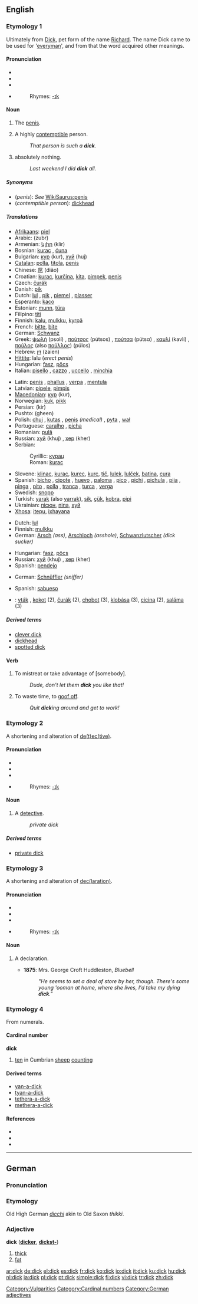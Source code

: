 {{see|Dick}}
==English==

===Etymology 1===
Ultimately from [[Dick]], pet form of the name [[Richard]]. The name Dick came to be used for '[[everyman]]', and from that the word acquired other meanings.

====Pronunciation====
* {{enPR|dĭk}}
* {{IPA|/dɪk/}}
* {{SAMPA|/dIk/}}
* {{audio|en-us-dick.ogg|Audio (US)}}
*: Rhymes: [[Rhymes:English:-ɪk|-ɪk]]

====Noun====
{{en-noun|s|-}}

# {{context|UK|US|coarse|slang}} The [[penis]].
# {{context|UK|US|offensive|coarse|slang}} A highly [[contemptible]] person.
#: ''That person is such a '''dick'''.''
# {{context|US|Canadian English|uncountable|slang}} absolutely nothing.
#: ''Last weekend I did '''dick''' all.''
[[Category:Vulgarities]]
=====Synonyms=====
* (''penis''): ''See'' [[WikiSaurus:penis]]
* (''contemptible person''): [[dickhead]]

=====Translations=====
{{trans-top|penis}}
<!--Note: put SLANG terms in this table, preferably coarse slang rather than taboo slang-->
* [[Afrikaans]]: [[piel]]
* Arabic: {{Arab|[[زبر]]}} (zubr) {{m}}
* Armenian: [[կլիր]] (klir)
* Bosnian: [[kurac]] {{m}}, [[ćuna]] {{f}}
* Bulgarian: [[кур]] (kur), [[хуй]] (huj)
* [[Catalan]]: [[polla]], [[titola]], [[penis]]
* Chinese: [[屌]] (diǎo)
* Croatian: [[kurac]], [[kurčina]], [[kita]], [[pimpek]], [[penis]]
* Czech: [[čurák]]
* Danish: [[pik]]
* Dutch: [[lul]] {{m}}, [[pik]] {{m}}, [[piemel]] {{m}}, [[plasser]] {{m}}
* Esperanto: [[kaco]]
* Estonian: [[munn]], [[türa]]
* Filipino: [[titi]]
* Finnish: [[kalu]], [[mulkku]], [[kyrpä]]
* French: [[bitte]], [[bite]] {{f}}
* German: [[Schwanz]] {{m}}
* Greek: [[ψωλή]] (psolí) {{f}}, [[πούτσος]] (pútsos) {{m}}, [[πούτσα]] (pútsα) {{f}}, [[καυλί]] (kavlí) {{n}}, [[πούλος]] (also [[πούλλος]]) (púlos) {{m}}
* Hebrew: [[זין]] (zaien)
* [[Hittite]]: lalu {{n}} (''erect penis'')
* Hungarian: [[fasz]], [[pöcs]]
* Italian: [[pisello]] {{m}}, [[cazzo]] {{m}}, [[uccello]] {{m}}, [[minchia]] {{f}}
{{trans-mid}}
* Latin: [[penis]] {{m}}, [[phallus]] {{m}}, [[verpa]] {{f}}, [[mentula]] {{f}}
* Latvian: [[pipele]], [[pimpis]]
* [[Macedonian]]: [[кур]] (kur), {{m}}
* Norwegian: [[kuk]], [[pikk]] {{m}}
* Persian: {{fa-Arab|[[کیر]]}} (kir)
* Pushto: {{fa-Arab|[[غین]]}} (gheen)
* Polish: [[chuj]] {{m}}, [[kutas]] {{m}}, [[penis]] {{m}} ''(medical)''  , [[pyta]] {{f}}, [[wał]] {{m}}
* Portuguese: [[caralho]] {{m}}, [[picha]] {{f}}
* Romanian: [[pulă]] {{f}}
* Russian: [[хуй]] (khuj) {{m}}, [[хер]] (kher) {{m}}
* Serbian:
*: Cyrillic: [[курац]] {{m}}
*: Roman: [[kurac]] {{m}}
* Slovene: [[klinac]], [[kurac]], [[kurec]], [[kurc]], [[tič]], [[lulek]], [[lulček]], [[batina]], [[cura]]
* Spanish: {{italbrac|all of this words are vulgar usage}} [[bicho]] {{m}} {{italbrac|Puerto Rico}}, [[cipote]] {{m}} {{italbrac|Spain}}, [[huevo]] {{m}} {{italbrac|Venezuela}}, [[paloma]] {{f}} {{italbrac|Venezuela}}, [[pico]] {{f}} {{italbrac|Chile}}, [[pichi]] {{m}} {{italbrac|Bolivia}}, [[pichula]] {{f}} {{italbrac|Peru}}, [[pija]] {{f}} {{italbrac|Argentina}}, [[pinga]] {{f}} {{italbrac|Costa Rica|Cuba|Dominican Republic|Guatemala|Panama|Peru|Spain's Canary Islands|Venezuela}}, [[pito]] {{m}} {{italbrac|Mexico}}, [[polla]] {{f}} {{italbrac|Spain standard usage}}, [[tranca]] {{f}} {{italbrac|Spain}}, [[turca]] {{f}} {{italbrac|Nicaragua}}, [[verga]] {{f}} {{italbrac|now especially El Salvador|Paraguay}}  <!--[[pene]] {{m}} (that's a rather formal usage, not vulgar),  I don't know where are these words used, meaning 'dick' :  [[carajo]] {{m}}, [[picha]] {{f}}, [[pipe]] {{m}}, [[pirula]] {{f}}, [[pirulo]] {{m}}, [[poste]] {{m}}- -->
* Swedish: [[snopp]] {{m}}
* Turkish: [[yarak]] (also [[yarrak]]), [[sik]], [[çük]], [[kobra]], [[pipi]]
* Ukrainian: [[пісюн]], [[піпа]], [[хуй]]
* [[Xhosa]]: [[itepu]], [[ixhayana]]
{{trans-bottom}}

{{trans-top|a highly contemptible person}}
<!--Note: put SLANG terms in this table-->
* Dutch: [[lul]] {{m}}
* Finnish: [[mulkku]]
* German: [[Arsch]] {{m}} ''(ass)'', [[Arschloch]] {{m}} ''(asshole)'', [[Schwanzlutscher]] ''(dick sucker)''
{{trans-mid}}
* Hungarian: [[fasz]], [[pöcs]]
* Russian: [[хуй]] (khuj) {{m}}, [[хер]] (kher) {{m}}
* Spanish: [[pendejo]] {{m}}
{{trans-bottom}}

{{trans-top|detective}}
* German: [[Schnüffler]] {{m}} ''(sniffer)''
{{trans-mid}}
* Spanish: [[sabueso]] {{m}}
{{trans-bottom}}

{{checktrans}}
* {{ttbc|Slovak}}: [[vták]] , [[kokot]] (2), [[čurák]] (2), [[chobot]] (3), [[klobása]] (3), [[cicina]] (2), [[saláma]] (3)

=====Derived terms=====
* [[clever dick]]
* [[dickhead]]
* [[spotted dick]]

====Verb====
{{en-verb}}

# To mistreat or take advantage of [somebody].
#: ''Dude, don't let them '''dick''' you like that!''
# To waste time, to [[goof off]].
#: ''Quit '''dick'''ing around and get to work!''

===Etymology 2===
A shortening and alteration of [[detective|de(t)ec(tive)]].

====Pronunciation====
* {{enPR|dĭk}}
* {{IPA|/dɪk/}}
* {{SAMPA|/dIk/}}
* {{audio|en-us-dick.ogg|Audio (US)}}
*: Rhymes: [[Rhymes:English:-ɪk|-ɪk]]

====Noun====
{{en-noun|s}}

# {{context|dated|US|slang}} A [[detective]].
#: ''private dick''

=====Derived terms=====
* [[private dick]]

===Etymology 3===
A shortening and alteration of [[declaration|dec(laration)]].

====Pronunciation====
* {{enPR|dĭk}}
* {{IPA|/dɪk/}}
* {{SAMPA|/dIk/}}
* {{audio|en-us-dick.ogg|Audio (US)}}
*: Rhymes: [[Rhymes:English:-ɪk|-ɪk]]

====Noun====
{{en-noun|s}}

# {{obsolete}} A declaration.
#* '''1875''': Mrs. George Croft Huddleston, ''Bluebell''
#*: ''"He seems to set a deal of store by her, though. There's some young 'ooman at home, where she lives, I'd take my dying '''dick'''."''

===Etymology 4===
{{wikipedia|Yan Tan Tethera}}
From {{Celtic.}} numerals.

====Cardinal number====
'''dick'''

# {{context|West Cumbrian|Borrowdale}} {{dialect}} [[ten]] in Cumbrian [[sheep]] [[counting]]
[[Category:Cardinal numbers]]

====Derived terms====
*[[yan-a-dick]]
*[[tyan-a-dick]]
*[[tethera-a-dick]]
*[[methera-a-dick]]

====References====
*{{cite book
 | last = Wirght
 | first = Peter
 | title = Cumbrian Chat
 | origyear = 1995
 | publisher = Dalesman Publishing Company
 | id = ISBN 185-568-092-0
 | pages = 7
}}
*{{cite book
 | last = Deakin
 | first = Michael A.B.
 | editor = Leigh-Lancaster, David
 | title = The Name of the Number
 | origyear = 2007
 | url = http://books.google.co.uk/books?id=sSGPsbUdzuMC&printsec=frontcover&dq=The+Name+of+the+Number&client=firefox-a&sig=rltANTWrl82R7Ho4mEv0PivE698
 | accessdate = 2008-05-17
 | publisher = Australian Council for Educational Research
 | id = ISBN 0864317573
 | pages = 75
}}
*{{cite book
 | last = Varvogli
 | first = Aliki
 | title = Annie Proulx's The Shipping News: A Reader's Guide
 | origyear = 2002
 | url = http://books.google.co.uk/books?id=YwW7f0jB9swC&printsec=frontcover&dq=subject:%22Proulx,+Annie%22&client=firefox-a&sig=1V4j_clhRbrJm7XnesnFDk8NU0Q
 | accessdate = 2008-05-17
 | publisher = Continuum International Publishing Group
 | id = ISBN 0826452337
 | pages = 24-25
}}

----

==German==

===Pronunciation===
{{IPA|/dɪk/}}

===Etymology===
Old High German ''[[dicchi]]'' akin to Old Saxon ''thikki''.

===Adjective===
'''dick''' ('''[[dicker]]''', '''[[dickst-]]''')

# [[thick]]
# [[fat]]

[[Category:German adjectives]]

[[ar:dick]]
[[de:dick]]
[[el:dick]]
[[es:dick]]
[[fr:dick]]
[[ko:dick]]
[[io:dick]]
[[it:dick]]
[[ku:dick]]
[[hu:dick]]
[[nl:dick]]
[[ja:dick]]
[[pl:dick]]
[[pt:dick]]
[[simple:dick]]
[[fi:dick]]
[[vi:dick]]
[[tr:dick]]
[[zh:dick]]